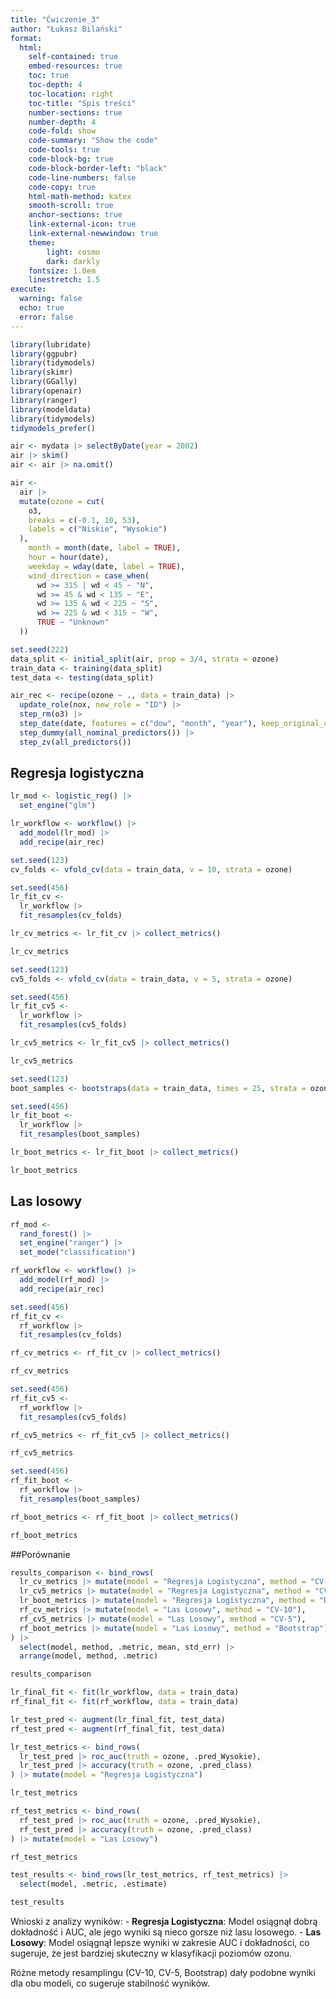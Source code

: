 ```yaml
---
title: "Ćwiczenie_3"
author: "Łukasz Bilański"
format: 
  html:
    self-contained: true
    embed-resources: true
    toc: true
    toc-depth: 4
    toc-location: right
    toc-title: "Spis treści"
    number-sections: true
    number-depth: 4
    code-fold: show
    code-summary: "Show the code"
    code-tools: true
    code-block-bg: true
    code-block-border-left: "black"
    code-line-numbers: false
    code-copy: true
    html-math-method: katex
    smooth-scroll: true
    anchor-sections: true
    link-external-icon: true
    link-external-newwindow: true
    theme:
        light: cosmo
        dark: darkly
    fontsize: 1.0em
    linestretch: 1.5
execute:
  warning: false
  echo: true
  error: false
---
```


```r
library(lubridate)
library(ggpubr)
library(tidymodels) 
library(skimr) 
library(GGally) 
library(openair) 
library(ranger)
library(modeldata)
library(tidymodels)
tidymodels_prefer()
```

```r
air <- mydata |> selectByDate(year = 2002) 
air |> skim()
air <- air |> na.omit()
```

```r
air <-
  air |>
  mutate(ozone = cut(
    o3,
    breaks = c(-0.1, 10, 53),
    labels = c("Niskie", "Wysokie")
  ),
    month = month(date, label = TRUE),
    hour = hour(date),
    weekday = wday(date, label = TRUE),
    wind_direction = case_when(
      wd >= 315 | wd < 45 ~ "N",
      wd >= 45 & wd < 135 ~ "E", 
      wd >= 135 & wd < 225 ~ "S",
      wd >= 225 & wd < 315 ~ "W",
      TRUE ~ "Unknown"
  ))
```


```r
set.seed(222)
data_split <- initial_split(air, prop = 3/4, strata = ozone)
train_data <- training(data_split)
test_data <- testing(data_split)
```


```r
air_rec <- recipe(ozone ~ ., data = train_data) |> 
  update_role(nox, new_role = "ID") |>
  step_rm(o3) |>
  step_date(date, features = c("dow", "month", "year"), keep_original_cols = FALSE) |>
  step_dummy(all_nominal_predictors()) |>
  step_zv(all_predictors())
```


## Regresja logistyczna

```r
lr_mod <- logistic_reg() |> 
  set_engine("glm")

lr_workflow <- workflow() |> 
  add_model(lr_mod) |> 
  add_recipe(air_rec)
```


```r
set.seed(123)
cv_folds <- vfold_cv(data = train_data, v = 10, strata = ozone)

set.seed(456)
lr_fit_cv <- 
  lr_workflow |> 
  fit_resamples(cv_folds)

lr_cv_metrics <- lr_fit_cv |> collect_metrics()

lr_cv_metrics
```



```r
set.seed(123)
cv5_folds <- vfold_cv(data = train_data, v = 5, strata = ozone)

set.seed(456)
lr_fit_cv5 <- 
  lr_workflow |> 
  fit_resamples(cv5_folds)

lr_cv5_metrics <- lr_fit_cv5 |> collect_metrics()

lr_cv5_metrics

```


```r
set.seed(123)
boot_samples <- bootstraps(data = train_data, times = 25, strata = ozone)

set.seed(456)
lr_fit_boot <- 
  lr_workflow |> 
  fit_resamples(boot_samples)

lr_boot_metrics <- lr_fit_boot |> collect_metrics()

lr_boot_metrics
```

## Las losowy

```r
rf_mod <- 
  rand_forest() |> 
  set_engine("ranger") |> 
  set_mode("classification")

rf_workflow <- workflow() |> 
  add_model(rf_mod) |> 
  add_recipe(air_rec)
```

```r
set.seed(456)
rf_fit_cv <- 
  rf_workflow |> 
  fit_resamples(cv_folds)

rf_cv_metrics <- rf_fit_cv |> collect_metrics()

rf_cv_metrics
```

```r
set.seed(456)
rf_fit_cv5 <- 
  rf_workflow |> 
  fit_resamples(cv5_folds)

rf_cv5_metrics <- rf_fit_cv5 |> collect_metrics()

rf_cv5_metrics
```

```r
set.seed(456)
rf_fit_boot <- 
  rf_workflow |> 
  fit_resamples(boot_samples)

rf_boot_metrics <- rf_fit_boot |> collect_metrics()

rf_boot_metrics
```

##Porównanie

```r
results_comparison <- bind_rows(
  lr_cv_metrics |> mutate(model = "Regresja Logistyczna", method = "CV-10"),
  lr_cv5_metrics |> mutate(model = "Regresja Logistyczna", method = "CV-5"),
  lr_boot_metrics |> mutate(model = "Regresja Logistyczna", method = "Bootstrap"),
  rf_cv_metrics |> mutate(model = "Las Losowy", method = "CV-10"),
  rf_cv5_metrics |> mutate(model = "Las Losowy", method = "CV-5"),
  rf_boot_metrics |> mutate(model = "Las Losowy", method = "Bootstrap")
) |>
  select(model, method, .metric, mean, std_err) |>
  arrange(model, method, .metric)

results_comparison
```


```r
lr_final_fit <- fit(lr_workflow, data = train_data)
rf_final_fit <- fit(rf_workflow, data = train_data)
```


```r
lr_test_pred <- augment(lr_final_fit, test_data)
rf_test_pred <- augment(rf_final_fit, test_data)
```


```r
lr_test_metrics <- bind_rows(
  lr_test_pred |> roc_auc(truth = ozone, .pred_Wysokie),
  lr_test_pred |> accuracy(truth = ozone, .pred_class)
) |> mutate(model = "Regresja Logistyczna")

lr_test_metrics
```


```r
rf_test_metrics <- bind_rows(
  rf_test_pred |> roc_auc(truth = ozone, .pred_Wysokie),
  rf_test_pred |> accuracy(truth = ozone, .pred_class)
) |> mutate(model = "Las Losowy")

rf_test_metrics
```


```r
test_results <- bind_rows(lr_test_metrics, rf_test_metrics) |>
  select(model, .metric, .estimate)

test_results
```

Wnioski z analizy wyników:
- **Regresja Logistyczna**: Model osiągnął dobrą dokładność i AUC, ale jego wyniki są nieco gorsze niż lasu losowego.
- **Las Losowy**: Model osiągnął lepsze wyniki w zakresie AUC i dokładności, co sugeruje, że jest bardziej skuteczny w klasyfikacji poziomów ozonu.

Różne metody resamplingu (CV-10, CV-5, Bootstrap) dały podobne wyniki dla obu modeli, co sugeruje stabilność wyników.
















